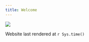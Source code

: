 ```yaml
---
title: Welcome
---
```


![](https://a.espncdn.com/combiner/i?img=/i/teamlogos/nfl/500/buf.png&h=200&w=200){.lightbox}

Website last rendered at `r Sys.time()`